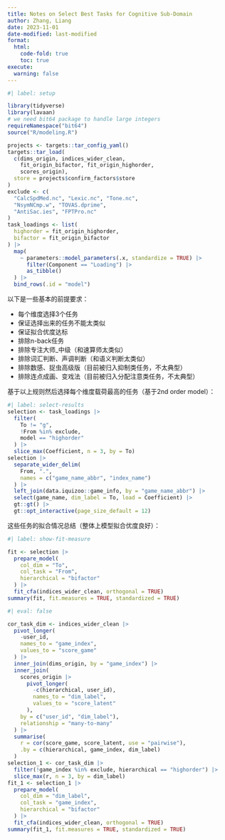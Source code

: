```yaml
---
title: Notes on Select Best Tasks for Cognitive Sub-Domain
author: Zhang, Liang
date: 2023-11-01
date-modified: last-modified
format: 
  html: 
    code-fold: true
    toc: true
execute: 
  warning: false
---
```


```r
#| label: setup

library(tidyverse)
library(lavaan)
# we need bit64 package to handle large integers
requireNamespace("bit64")
source("R/modeling.R")

projects <- targets::tar_config_yaml()
targets::tar_load(
  c(dims_origin, indices_wider_clean,
    fit_origin_bifactor, fit_origin_highorder,
    scores_origin),
  store = projects$confirm_factors$store
)
exclude <- c(
  "CalcSpdMed.nc", "Lexic.nc", "Tone.nc",
  "NsymNCmp.w", "TOVAS.dprime", 
  "AntiSac.ies", "FPTPro.nc"
)
task_loadings <- list(
  highorder = fit_origin_highorder, 
  bifactor = fit_origin_bifactor
) |>
  map(
    ~ parameters::model_parameters(.x, standardize = TRUE) |> 
      filter(Component == "Loading") |>
      as_tibble()
  ) |> 
  bind_rows(.id = "model")
```

以下是一些基本的前提要求：

- 每个维度选择3个任务
- 保证选择出来的任务不能太类似
- 保证拟合优度达标
- 排除n-back任务
- 排除专注大师_中级（和速算师太类似）
- 排除词汇判断、声调判断（和语义判断太类似）
- 排除数感、捉虫高级版（目前被归入抑制类任务，不太典型）
- 排除连点成画、变戏法（目前被归入分配注意类任务，不太典型）

基于以上规则然后选择每个维度载荷最高的任务（基于2nd order model）：

```r
#| label: select-results
selection <- task_loadings |> 
  filter(
    To != "g", 
    !From %in% exclude, 
    model == "highorder"
  ) |> 
  slice_max(Coefficient, n = 3, by = To)
selection |> 
  separate_wider_delim(
    From, ".",
    names = c("game_name_abbr", "index_name")
  ) |> 
  left_join(data.iquizoo::game_info, by = "game_name_abbr") |> 
  select(game_name, dim_label = To, load = Coefficient) |> 
  gt::gt() |> 
  gt::opt_interactive(page_size_default = 12)
```

这些任务的拟合情况总结（整体上模型拟合优度良好）：

```r
#| label: show-fit-measure

fit <- selection |> 
  prepare_model(
    col_dim = "To", 
    col_task = "From", 
    hierarchical = "bifactor"
  ) |> 
  fit_cfa(indices_wider_clean, orthogonal = TRUE)
summary(fit, fit.measures = TRUE, standardized = TRUE)
```

<!-- TODO: 加入简短版本拟合情况 -->

```r
#| eval: false

cor_task_dim <- indices_wider_clean |> 
  pivot_longer(
    -user_id,
    names_to = "game_index",
    values_to = "score_game"
  ) |> 
  inner_join(dims_origin, by = "game_index") |> 
  inner_join(
    scores_origin |> 
      pivot_longer(
        -c(hierarchical, user_id),
        names_to = "dim_label",
        values_to = "score_latent"
      ),
    by = c("user_id", "dim_label"),
    relationship = "many-to-many"
  ) |> 
  summarise(
    r = cor(score_game, score_latent, use = "pairwise"),
    .by = c(hierarchical, game_index, dim_label)
  )
selection_1 <- cor_task_dim |> 
  filter(!game_index %in% exclude, hierarchical == "highorder") |> 
  slice_max(r, n = 3, by = dim_label)
fit_1 <- selection_1 |> 
  prepare_model(
    col_dim = "dim_label", 
    col_task = "game_index", 
    hierarchical = "bifactor"
  ) |> 
  fit_cfa(indices_wider_clean, orthogonal = TRUE)
summary(fit_1, fit.measures = TRUE, standardized = TRUE)
```
